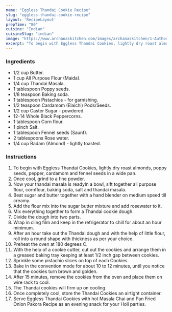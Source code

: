 ---
name: "Eggless Thandai Cookie Recipe"
slug: "eggless-thandai-cookie-recipe"
layout: 'RecipeLayout'
prepTime: "80"
cuisine: "Indian"
cuisineSlug: "indian"
image: "https://www.archanaskitchen.com/images/archanaskitchen/1-Author/Alaka_Jena/Eggless_Thandai_Cookies.jpg"
excerpt: "To begin with Eggless Thandai Cookies, lightly dry roast almonds, poppy seeds, pepper, cardamom and fennel seeds in a wide pan"
---

### Ingredients

- 1/2 cup Butter.
- 1 cup All Purpose Flour (Maida).
- 1/4 cup Thandai Masala.
- 1 tablespoon Poppy seeds.
- 1/8 teaspoon Baking soda.
- 1 tablespoon Pistachios - for garnishing.
- 1/2 teaspoon Cardamom (Elaichi) Pods/Seeds.
- 1/2 cup Caster Sugar - powdered.
- 12-14 Whole Black Peppercorns.
- 1 tablespoon Corn flour.
- 1 pinch Salt.
- 1 tablespoon Fennel seeds (Saunf).
- 2 tablespoons Rose water.
- 1/4 cup Badam (Almond) - lightly toasted.

### Instructions

1. To begin with Eggless Thandai Cookies, lightly dry roast almonds, poppy seeds, pepper, cardamom and fennel seeds in a wide pan.
1. Once cool, grind to a fine powder.
1. Now your thandai masala is readyIn a bowl, sift together all purpose flour, cornflour, baking soda, salt and thandai masala.
1. Beat sugar and butter together with a hand blender on medium speed till creamy.
1. Add the flour mix into the sugar butter mixture and add rosewater to it.
1. Mix everything together to form a Thandai cookie dough.
1. Divide the dough into two parts.
1. Wrap in cling film and keep in the refrigerator to chill for about an hour minimum.
1. After an hour take out the Thandai dough and with the help of little flour, roll into a round shape with thickness as per your choice.
1. Preheat the oven at 180 degrees C.
1. With the help of a cookie cutter, cut out the cookies and arrange them in a greased baking tray keeping at least 1/2 inch gap between cookies.
1. Sprinkle some pistachio slices on top of each Cookies.
1. Bake in the convention mode for about 10 to 12 minutes, until you notice that the cookies turn brown and golden.
1. After 15 minutes, remove the cookies from the oven and place them on wire rack to cool.
1. The Thandai cookies will firm up on cooling.
1. Once completely cool, store the Thandai Cookies an airtight container.
1. Serve Eggless Thandai Cookies with hot Masala Chai and Pan Fried Onion Pakora Recipe as an evening snack for your Holi parties.
